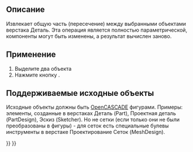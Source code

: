 <languages/>

{{Docnav/ru
|[[Part_Fuse/ru|Объединение]]
|[[Part_JoinConnect/ru|Соеденить тонкостенные объекты]]
|[[Part_Workbench/ru|Деталь]]
|IconL=Part_Fuse.svg
|IconR=Part_JoinConnect.png
|IconC=Workbench_Part.svg
}}

{{GuiCommand/ru
|Name=Part Common
|Name/ru=Пересечение
|MenuLocation=Деталь → Булевы операции → Пересечение
|Workbenches=[[Part_Workbench/ru|Part]]
|SeeAlso=[[Part_Boolean/ru|Булевы операции]], [[Part_Cut/ru|Вырезать]], [[Part_Fuse/ru|Объединить]]
}}

<span id="Description"></span>
== Описание ==

<div class="mw-translate-fuzzy">
Извлекает общую часть (пересечение) между выбранными объектами верстака Деталь. Эта операция является полностью параметрической, компоненты могут быть изменены, а результат вычислен заново.
</div>

<span id="Usage"></span>
== Применение ==

<div class="mw-translate-fuzzy">
# Выделите два объекта
# Нажмите кнопку {{Button|[[Image:Part_Common.svg|16px|link=Part_Common]] [[Part_Common/ru|Пересечение]]}}.
</div>

<span id="Supported_inputs"></span>
== Поддерживаемые исходные объекты ==

Исходные объекты должны быть [[OpenCASCADE/ru|OpenCASCADE]] фигурами. Примеры: элементы, созданные в верстаках Деталь (Part), Проектная деталь (PartDesign), Эскиз (Sketcher). Но не сетки (если только они не были преобразованы в фигуры) - для сеток есть специальные булевы инструменты в верстаке Проектирование Сеток (MeshDesign).


{{Docnav/ru
|[[Part_Fuse/ru|Объединение]]
|[[Part_JoinConnect/ru|Соеденить тонкостенные объекты]]
|[[Part_Workbench/ru|Деталь]]
|IconL=Part_Fuse.svg
|IconR=Part_JoinConnect.png
|IconC=Workbench_Part.svg
}}

{{Part_Tools_navi{{#translation:}}}}
{{Userdocnavi{{#translation:}}}}